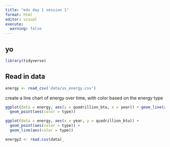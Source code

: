 ```yaml
---
title: "eds day 1 session 1"
format: html
editor: visual
execute: 
  warning: false
---
```


## yo

```r
library(tidyverse)
```

## Read in data

```r
energy <- read_csv('data/us_energy.csv')
```

create a line chart of energy over time, with color based on the energy type

```r
ggplot(data = energy, aes(y = quadrillion_btu, x = year)) + geom_line(aes(color = type)) + 
  geom_point(aes(color = type))
```

```r
ggplot(data = energy, aes(x = year, y = quadrillion_btu)) +
  geom_point(aes(color = type)) +
  geom_line(aes(color = type))
```

```r
energy2 <- read.csv(data)_
```
